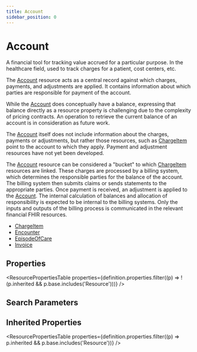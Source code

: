```yaml
---
title: Account
sidebar_position: 0
---
```


# Account

A financial tool for tracking value accrued for a particular purpose.  In the healthcare field, used to track charges for a patient, cost centers, etc.

  <Tabs queryString="intro-section">
  <TabItem value="usage" label="Usage" default>
    <div> <a name="scope"></a>  <p> The <a href="/docs/api/fhir/resources/account">Account</a> resource acts as a central record against which charges, payments, and adjustments are applied.  It contains information about which parties are responsible for payment of the account. </p> <p> While the <a href="/docs/api/fhir/resources/account">Account</a> does conceptually have a balance, expressing that balance directly as a resource property is challenging due to the complexity of pricing contracts.  An operation to retrieve the current balance of an account is in consideration as future work. </p> </div>
    </TabItem>
  <TabItem value="relationships" label="Relationships">
    <div>  <p> The <a href="/docs/api/fhir/resources/account">Account</a> itself does not include information about the charges, payments or adjustments, but rather those resources, such as <a href="/docs/api/fhir/resources/chargeitem">ChargeItem</a> point to the account to which they apply.  Payment and adjustment resources have not yet been developed. </p> </div>
    </TabItem>
  <TabItem value="backgroundAndContext" label="Background and Context">
    <div>  <p> The <a href="/docs/api/fhir/resources/account">Account</a> resource can be considered a "bucket" to which <a href="/docs/api/fhir/resources/chargeitem">ChargeItem</a> resources are linked.  These charges are processed by a billing system, which determines the responsible parties for the balance of the account.  The billing system then submits claims or sends statements to the appropriate parties.  Once payment is received, an adjustment is applied to the <a href="/docs/api/fhir/resources/account">Account</a>.  The internal calculation of balances and allocation of responsibility is expected to be internal to the billing systems.  Only the inputs and outputs of the billing process is communicated in the relevant financial FHIR resources. </p> </div>
    </TabItem>
  <TabItem value="referencedBy" label="Referenced By">
    <ul><li><a href="/docs/api/fhir/resources/chargeitem">ChargeItem</a></li>
<li><a href="/docs/api/fhir/resources/encounter">Encounter</a></li>
<li><a href="/docs/api/fhir/resources/episodeofcare">EpisodeOfCare</a></li>
<li><a href="/docs/api/fhir/resources/invoice">Invoice</a></li></ul>
    </TabItem>
</Tabs>


## Properties

<ResourcePropertiesTable properties={definition.properties.filter((p) => !(p.inherited && p.base.includes('Resource')))} />

## Search Parameters

<SearchParamsTable searchParams={definition.searchParameters} />

## Inherited Properties

<ResourcePropertiesTable properties={definition.properties.filter((p) => p.inherited && p.base.includes('Resource'))} />


